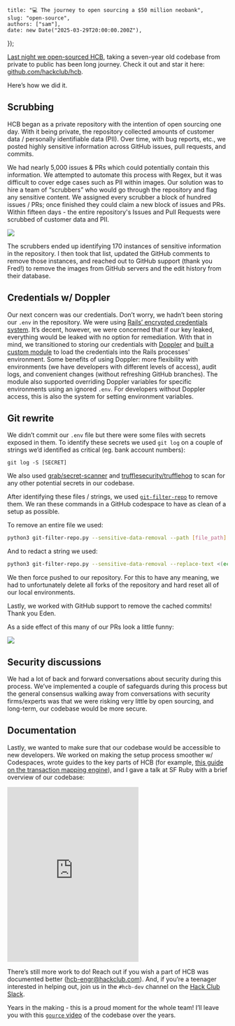 
    title: "💻 The journey to open sourcing a $50 million neobank",
    slug: "open-source",
    authors: ["sam"],
    date: new Date("2025-03-29T20:00:00.200Z"),
});

[Last night we open-sourced HCB](https://hackclub.com/fiscal-sponsorship/open-source/), taking a seven-year old codebase from private to public has been long journey. Check it out and star it here: [github.com/hackclub/hcb](https://github.com/hackclub/hcb).

Here’s how we did it.

## Scrubbing

HCB began as a private repository with the intention of open sourcing one day. With it being private, the repository collected amounts of customer data / personally identifiable data (PII). Over time, with bug reports, etc., we posted highly sensitive information across GitHub issues, pull requests, and commits. 

We had nearly 5,000 issues & PRs which could potentially contain this information. We attempted to automate this process with Regex, but it was difficult to cover edge cases such as PII within images. Our solution was to hire a team of “scrubbers” who would go through the repository and flag any sensitive content. We assigned every scrubber a block of hundred issues / PRs; once finished they could claim a new block of issues and PRs. Within fifteen days - the entire repository's Issues and Pull Requests were scrubbed of customer data and PII.

![](https://hc-cdn.hel1.your-objectstorage.com/s/v3/d4ff946e4be35c21c68c2ddde0789242a5e52006_screenshot_2025-03-29_at_10.46.46___am.png)

The scrubbers ended up identifying 170 instances of sensitive information in the repository. I then took that list, updated the GitHub comments to remove those instances, and reached out to GitHub support (thank you Fred!) to remove the images from GitHub servers and the edit history from their database.

## Credentials w/ Doppler

Our next concern was our credentials. Don’t worry, we hadn’t been storing our `.env` in the repository. We were using [Rails’ encrypted credentials system](https://guides.rubyonrails.org/security.html#environmental-security). It’s decent, however, we were concerned that if our key leaked, everything would be leaked with no option for remediation. With that in mind, we transitioned to storing our credentials with [Doppler](https://www.doppler.com/) and [built a custom module](https://github.com/hackclub/hcb/blob/main/app/lib/credentials.rb) to load the credentials into the Rails processes' environment. Some benefits of using Doppler: more flexibility with environments (we have developers with different levels of access), audit logs, and convenient changes (without refreshing GitHub branches). The module also supported overriding Doppler variables for specific environments using an ignored `.env`. For developers without Doppler access, this is also the system for setting environment variables.

## Git rewrite

We didn’t commit our `.env` file but there were some files with secrets exposed in them. To identify these secrets we used `git log` on a couple of strings we’d identified as critical (eg. bank account numbers):

```
git log -S [SECRET]
```

We also used [grab/secret-scanner](https://github.com/grab/secret-scanner) and [trufflesecurity/trufflehog](https://github.com/trufflesecurity/trufflehog) to scan for any other potential secrets in our codebase.

After identifying these files / strings, we used [`git-filter-repo`](https://github.com/newren/git-filter-repo) to remove them. We ran these commands in a GitHub codespace to have as clean of a setup as possible.

To remove an entire file we used:

```bash
python3 git-filter-repo.py --sensitive-data-removal --path [file_path] --invert-paths
```

And to redact a string we used:

```bash
python3 git-filter-repo.py --sensitive-data-removal --replace-text <(echo 'STRING==>REDACTED') --force
```

We then force pushed to our repository. For this to have any meaning, we had to unfortunately delete all forks of the repository and hard reset all of our local environments. 

Lastly, we worked with GitHub support to remove the cached commits! Thank you Eden.

As a side effect of this many of our PRs look a little funny:

![](https://hc-cdn.hel1.your-objectstorage.com/s/v3/d2773f4fefe1aaa56fb5d6e1f524df0b629d8399_screenshot_2025-03-24_at_11.58.51___am.png)

## Security discussions

We had a lot of back and forward conversations about security during this process. We’ve implemented a couple of safeguards during this process but the general consensus walking away from conversations with security firms/experts was that we were risking very little by open sourcing, and long-term, our codebase would be more secure.

## Documentation

Lastly, we wanted to make sure that our codebase would be accessible to new developers. We worked on making the setup process smoother w/ Codespaces, wrote guides to the key parts of HCB (for example, [this guide on the transaction mapping engine](https://github.com/hackclub/hcb/blob/main/dev-docs/guides/transaction_imports.md)), and I gave a talk at SF Ruby with a brief overview of our codebase:

<iframe height="400" src="https://www.youtube.com/embed/CBxilReUkJ0?si=GgcQ9GDoqSl1avoK;start=3005" title="YouTube video player" frameborder="0" allow="accelerometer; autoplay; clipboard-write; encrypted-media; gyroscope; picture-in-picture; web-share" style={{borderRadius: "8px", width: "100%"}} allowfullscreen=""></iframe>

There’s still more work to do! Reach out if you wish a part of HCB was documented better ([hcb-engr@hackclub.com](mailto:hcb-engr@hackclub.com)). And, if you’re a teenager interested in helping out, join us in the `#hcb-dev` channel on the [Hack Club Slack](https://hackclub.com/slack?utm_source=hcb_open_sourcing).

Years in the making - this is a proud moment for the whole team! I’ll leave you with this [`gource`  video](https://gource.io/) of the codebase over the years.
